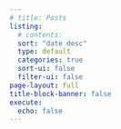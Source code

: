 ```yaml
---
# title: Posts
listing:
  # contents:
  sort: "date desc"
  type: default
  categories: true
  sort-ui: false
  filter-ui: false
page-layout: full
title-block-banner: false
execute:
  echo: false
---
```


